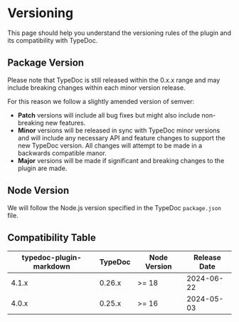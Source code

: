 # Versioning

This page should help you understand the versioning rules of the plugin and its compatibility with TypeDoc.

## Package Version

Please note that TypeDoc is still released within the 0.x.x range and may include breaking changes within each minor version release.

For this reason we follow a slightly amended version of semver:

- **Patch** versions will include all bug fixes but might also include non-breaking new features.
- **Minor** versions will be released in sync with TypeDoc minor versions and will include any necessary API and feature changes to support the new TypeDoc version.
  All changes will attempt to be made in a backwards compatible manor.
- **Major** versions will be made if significant and breaking changes to the plugin are made.

## Node Version

We will follow the Node.js version specified in the TypeDoc `package.json` file.

## Compatibility Table

| typedoc-plugin-markdown | TypeDoc | Node Version | Release Date |
| ----------------------- | ------- | ------------ | ------------ |
| 4.1.x                   | 0.26.x  | >= 18        | 2024-06-22   |
| 4.0.x                   | 0.25.x  | >= 16        | 2024-05-03   |
